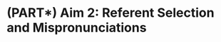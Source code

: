 (PART\*) Aim 2: Referent Selection and Mispronunciations {#part-aim2 .unnumbered}
===================


